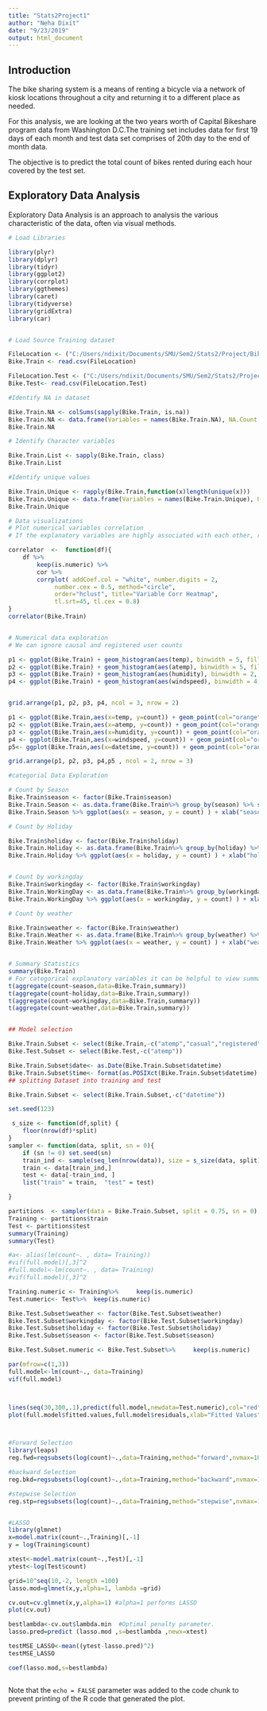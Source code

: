 ```yaml
---
title: "Stats2Project1"
author: "Neha Dixit"
date: "9/23/2019"
output: html_document
---
```




## Introduction

The bike sharing system is a means of renting a bicycle via a network of kiosk locations throughout a city and returning it to a different place as needed.

For this analysis, we are looking at the two years worth of Capital Bikeshare program data from Washington D.C.The training set includes data for first 19 days of each month and test data set comprises of 20th day to the end of month data.

The objective is to predict the total count of bikes rented during each hour  covered by the test set.


## Exploratory Data Analysis

Exploratory Data Analysis is an approach to analysis the various characteristic of the data, often via visual methods.


```r
# Load Libraries

library(plyr)
library(dplyr)
library(tidyr)
library(ggplot2)
library(corrplot) 
library(ggthemes)
library(caret)
library(tidyverse)
library(gridExtra)
library(car)


# Load Source Training dataset

FileLocation <- ("C:/Users/ndixit/Documents/SMU/Sem2/Stats2/Project/BikeSharingDemand/anaylsis/data/train.csv")
Bike.Train <- read.csv(FileLocation)

FileLocation.Test <- ("C:/Users/ndixit/Documents/SMU/Sem2/Stats2/Project/BikeSharingDemand/anaylsis/data/test.csv")
Bike.Test<- read.csv(FileLocation.Test)

#Identify NA in dataset

Bike.Train.NA <- colSums(sapply(Bike.Train, is.na))
Bike.Train.NA <- data.frame(Variables = names(Bike.Train.NA), NA.Count = Bike.Train.NA); rownames(Bike.Train.NA) <- c()
Bike.Train.NA

# Identify Character variables

Bike.Train.List <- sapply(Bike.Train, class)
Bike.Train.List

#Identify unique values

Bike.Train.Unique <- rapply(Bike.Train,function(x)length(unique(x)))
Bike.Train.Unique <- data.frame(Variables = names(Bike.Train.Unique), Unique.Count = Bike.Train.Unique); rownames(Bike.Train.Unique) <- c()
Bike.Train.Unique

# Data visualizations
# Plot numerical variables correlation
# If the explanatory variables are highly associated with each other, regression coefficients can become unreliable and provide inconsistent interpretations.

correlator  <-  function(df){
	df %>% 	
		keep(is.numeric) %>%
		cor %>%
		corrplot( addCoef.col = "white", number.digits = 2,
			 number.cex = 0.5, method="circle",
			 order="hclust", title="Variable Corr Heatmap",
			 tl.srt=45, tl.cex = 0.8)
}
correlator(Bike.Train)


# Numerical data exploration
# We can ignore causal and registered user counts

p1 <- ggplot(Bike.Train) + geom_histogram(aes(temp), binwidth = 5, fill = "orange",col = "black")
p2 <- ggplot(Bike.Train) + geom_histogram(aes(atemp), binwidth = 5, fill = "orange",col = "black")
p3 <- ggplot(Bike.Train) + geom_histogram(aes(humidity), binwidth = 2, fill = "orange",col = "black")
p4 <- ggplot(Bike.Train) + geom_histogram(aes(windspeed), binwidth = 4, fill = "orange",col = "black")


grid.arrange(p1, p2, p3, p4, ncol = 3, nrow = 2)

p1 <- ggplot(Bike.Train,aes(x=temp, y=count)) + geom_point(col="orange") + geom_smooth(method="lm", col="blue") 
p2 <- ggplot(Bike.Train,aes(x=atemp, y=count)) + geom_point(col="orange") + geom_smooth(method="lm", col="blue") 
p3 <- ggplot(Bike.Train,aes(x=humidity, y=count)) + geom_point(col="orange") + geom_smooth(method="lm", col="blue") 
p4 <- ggplot(Bike.Train,aes(x=windspeed, y=count)) + geom_point(col="orange") + geom_smooth(method="lm", col="blue") 
p5<- ggplot(Bike.Train,aes(x=datetime, y=count)) + geom_point(col="orange") + geom_smooth(method="lm", col="blue") 

grid.arrange(p1, p2, p3, p4,p5 , ncol = 2, nrow = 3)

#categorial Data Exploration

# Count by Season
Bike.Train$season <- factor(Bike.Train$season)
Bike.Train.Season <- as.data.frame(Bike.Train%>% group_by(season) %>% summarise(count= sum(count)))
Bike.Train.Season %>% ggplot(aes(x = season, y = count) ) + xlab("season") + ylab("Counts") +geom_bar(stat="identity",  position="dodge", fill = "orange")

# Count by Holiday

Bike.Train$holiday <- factor(Bike.Train$holiday)
Bike.Train.Holiday <- as.data.frame(Bike.Train%>% group_by(holiday) %>% summarise(count= sum(count)))
Bike.Train.Holiday %>% ggplot(aes(x = holiday, y = count) ) + xlab("holiday") + ylab("Counts") +geom_bar(stat="identity",  position="dodge", fill = "orange")


# Count by workingday
Bike.Train$workingday <- factor(Bike.Train$workingday)
Bike.Train.WorkingDay <- as.data.frame(Bike.Train%>% group_by(workingday) %>% summarise(count= sum(count)))
Bike.Train.WorkingDay %>% ggplot(aes(x = workingday, y = count) ) + xlab("workingday") + ylab("Counts") +geom_bar(stat="identity",  position="dodge", fill = "orange")

# Count by weather

Bike.Train$weather <- factor(Bike.Train$weather)
Bike.Train.Weather <- as.data.frame(Bike.Train%>% group_by(weather) %>% summarise(count= sum(count)))
Bike.Train.Weather %>% ggplot(aes(x = weather, y = count) ) + xlab("weather") + ylab("Counts") +geom_bar(stat="identity",  position="dodge", fill = "orange")


# Summary Statistics 
summary(Bike.Train)
# For categorical explanatory variables it can be helpful to view summary statistics by each categorical level
t(aggregate(count~season,data=Bike.Train,summary))
t(aggregate(count~holiday,data=Bike.Train,summary))
t(aggregate(count~workingday,data=Bike.Train,summary))
t(aggregate(count~weather,data=Bike.Train,summary))


## Model selection

Bike.Train.Subset <- select(Bike.Train,-c("atemp","casual","registered"))
Bike.Test.Subset <- select(Bike.Test,-c("atemp"))

Bike.Train.Subset$date<- as.Date(Bike.Train.Subset$datetime)
Bike.Train.Subset$time<- format(as.POSIXct(Bike.Train.Subset$datetime) ,format = "%H:%M:%S") 
## splitting Dataset into training and test

Bike.Train.Subset <- select(Bike.Train.Subset,-c("datetime"))

set.seed(123)

 s_size <- function(df,split) {
	floor(nrow(df)*split)
}
sampler <- function(data, split, sn = 0){
	if (sn != 0) set.seed(sn)	
	train_ind <- sample(seq_len(nrow(data)), size = s_size(data, split))
	train <- data[train_ind,]
	test <- data[-train_ind, ]
	list("train" = train,  "test" = test)

}

partitions  <- sampler(data = Bike.Train.Subset, split = 0.75, sn = 0)
Training <- partitions$train
Test <- partitions$test
summary(Training)
summary(Test)

#a<- alias(lm(count~. , data= Training))
#vif(full.model)[,3]^2
#full.model<-lm(count~. , data= Training)
#vif(full.model)[,3]^2

Training.numeric <- Training%>% 	keep(is.numeric)
Test.numeric<- Test%>% 	keep(is.numeric)

Bike.Test.Subset$weather <- factor(Bike.Test.Subset$weather)
Bike.Test.Subset$workingday <- factor(Bike.Test.Subset$workingday)
Bike.Test.Subset$holiday <- factor(Bike.Test.Subset$holiday)
Bike.Test.Subset$season <- factor(Bike.Test.Subset$season)

Bike.Test.Subset.numeric <- Bike.Test.Subset%>% 	keep(is.numeric)

par(mfrow=c(1,3))
full.model<-lm(count~., data=Training)
vif(full.model)



lines(seq(30,300,.1),predict(full.model,newdata=Test.numeric),col="red",lwd=4)
plot(full.model$fitted.values,full.model$residuals,xlab="Fitted Values",ylab="Residuals")



#Forward Selection
library(leaps)
reg.fwd=regsubsets(log(count)~.,data=Training,method="forward",nvmax=10)

#backward Selection
reg.bkd=regsubsets(log(count)~.,data=Training,method="backward",nvmax=10)

#stepwise Selection
reg.stp=regsubsets(log(count)~.,data=Training,method="stepwise",nvmax=10)


#LASSO 
library(glmnet)
x=model.matrix(count~.,Training)[,-1]
y = log(Training$count)

xtest<-model.matrix(count~.,Test)[,-1]
ytest<-log(Test$count)

grid=10^seq(10,-2, length =100)
lasso.mod=glmnet(x,y,alpha=1, lambda =grid)

cv.out=cv.glmnet(x,y,alpha=1) #alpha=1 performs LASSO
plot(cv.out)

bestlambda<-cv.out$lambda.min  #Optimal penalty parameter. 
lasso.pred=predict (lasso.mod ,s=bestlambda ,newx=xtest)

testMSE_LASSO<-mean((ytest-lasso.pred)^2)
testMSE_LASSO

coef(lasso.mod,s=bestlambda)



```



Note that the `echo = FALSE` parameter was added to the code chunk to prevent printing of the R code that generated the plot.
